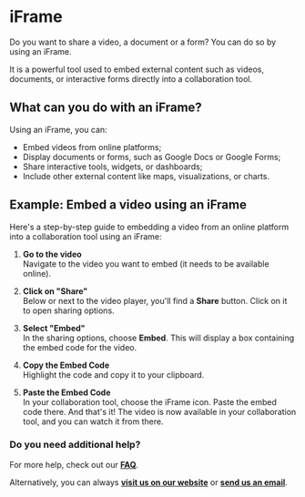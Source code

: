 # iFrame

Do you want to share a video, a document or a form? You can do so by using an iFrame.

It is a powerful tool used to embed external content such as videos, documents, or interactive forms directly into a collaboration tool.

## What can you do with an iFrame?

Using an iFrame, you can:
- Embed videos from online platforms;
- Display documents or forms, such as Google Docs or Google Forms;
- Share interactive tools, widgets, or dashboards;
- Include other external content like maps, visualizations, or charts.

## Example: Embed a video using an iFrame

Here's a step-by-step guide to embedding a video from an online platform into a collaboration tool using an iFrame:

1. **Go to the video**  
   Navigate to the video you want to embed (it needs to be available online).

2. **Click on "Share"**  
   Below or next to the video player, you'll find a **Share** button. Click on it to open sharing options.

3. **Select "Embed"**  
   In the sharing options, choose **Embed**. This will display a box containing the embed code for the video.

4. **Copy the Embed Code**  
   Highlight the code and copy it to your clipboard.

5. **Paste the Embed Code**  
   In your collaboration tool, choose the iFrame icon. Paste the embed code there. And that's it! The video is now available in your collaboration tool, and you can watch it from there.

### Do you need additional help?

For more help, check out our **[FAQ](/faq)**.

Alternatively, you can always **[visit us on our website](https://welcome.alkem.io/contact/)** or **[send us an email](mailto:info@alkem.io)**.